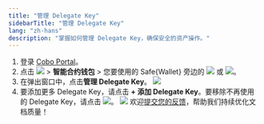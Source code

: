 ```yaml
---
title: "管理 Delegate Key"
sidebarTitle: "管理 Delegate Key"
lang: "zh-hans"
description: "掌握如何管理 Delegate Key，确保安全的资产操作。"
---
```


1. 登录 [Cobo Portal](https://portal.cobo.com/login)。
2. 点击 <img src="/cn/images/smart-contract-wallet/button_wallet.svg" className="icon"></img> > **智能合约钱包** > 您要使用的 Safe&#123;Wallet&#125; 旁边的 <img src="/cn/images/smart-contract-wallet/grey.svg" className="icon"></img> 或 <img src="/cn/images/smart-contract-wallet/green.svg" className="icon"></img>。
3. 在弹出窗口中，点击**管理 Delegate Key**。
<img src="/cn/images/smart-contract-wallet/7.png" className="screenshot_modal"></img>
4. 要添加更多 Delegate Key，请点击 **+ 添加 Delegate Key**。要移除不再使用的 Delegate Key，请点击 <img src="/cn/images/smart-contract-wallet/icon_delete.svg" className="icon"></img>。
<img src="/cn/images/smart-contract-wallet/8.png" className="screenshot_modal"></img>
<Tip>欢迎[提交您的反馈](https://forms.zohopublic.com/cobo/form/DocumentFeedbackForm/formperma/QvLOhxJv1_JMsJ-1dleZ8Itb_7rzN-LtgvsDdxosoVI?referrername=manuals)，帮助我们持续优化文档质量！</Tip>